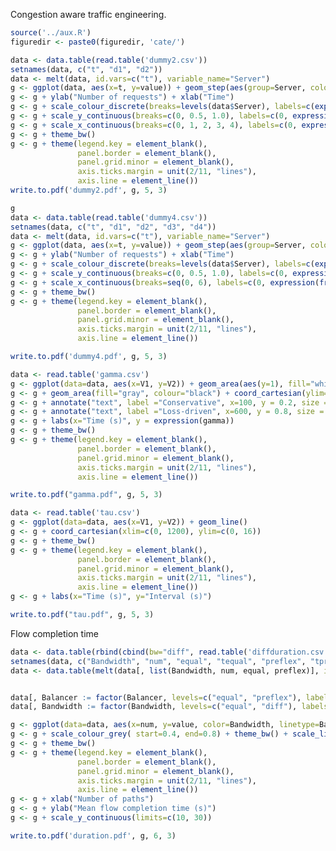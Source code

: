 Congestion aware traffic engineering.

```r
source('../aux.R')
figuredir <- paste0(figuredir, 'cate/')
```

```r
data <- data.table(read.table('dummy2.csv'))
setnames(data, c("t", "d1", "d2"))
data <- melt(data, id.vars=c("t"), variable_name="Server")
g <- ggplot(data, aes(x=t, y=value)) + geom_step(aes(group=Server, colour=Server)) + coord_cartesian(xlim=c(0,4), ylim=c(0,1))
g <- g + ylab("Number of requests") + xlab("Time")
g <- g + scale_colour_discrete(breaks=levels(data$Server), labels=c(expression(D[1]), expression(D[2])))
g <- g + scale_y_continuous(breaks=c(0, 0.5, 1.0), labels=c(0, expression(frac(G,2)), "G"))
g <- g + scale_x_continuous(breaks=c(0, 1, 2, 3, 4), labels=c(0, expression(frac(T,4)), expression(frac(T,2)), expression(frac(3*T,4)), "T"))
g <- g + theme_bw()
g <- g + theme(legend.key = element_blank(),
               panel.border = element_blank(),
               panel.grid.minor = element_blank(), 
               axis.ticks.margin = unit(2/11, "lines"),
               axis.line = element_line())
write.to.pdf('dummy2.pdf', g, 5, 3)
```

```r
g
data <- data.table(read.table('dummy4.csv'))
setnames(data, c("t", "d1", "d2", "d3", "d4"))
data <- melt(data, id.vars=c("t"), variable_name="Server")
g <- ggplot(data, aes(x=t, y=value)) + geom_step(aes(group=Server, colour=Server)) + coord_cartesian(xlim=c(0,6), ylim=c(0,1))
g <- g + ylab("Number of requests") + xlab("Time")
g <- g + scale_colour_discrete(breaks=levels(data$Server), labels=c(expression(D[1]), expression(D[2]), expression(D[3]), expression(D[4])))
g <- g + scale_y_continuous(breaks=c(0, 0.5, 1.0), labels=c(0, expression(frac(G,2)), "G"))
g <- g + scale_x_continuous(breaks=seq(0, 6), labels=c(0, expression(frac(T,6)), expression(frac(T,3)), expression(frac(T,2)), expression(frac(2*T,3)), expression(frac(5*T,6)), "T"))
g <- g + theme_bw()
g <- g + theme(legend.key = element_blank(),
               panel.border = element_blank(),
               panel.grid.minor = element_blank(), 
               axis.ticks.margin = unit(2/11, "lines"),
               axis.line = element_line())

write.to.pdf('dummy4.pdf', g, 5, 3)

```

```r
data <- read.table('gamma.csv')
g <- ggplot(data=data, aes(x=V1, y=V2)) + geom_area(aes(y=1), fill="white")
g <- g + geom_area(fill="gray", colour="black") + coord_cartesian(ylim=c(0, 1), xlim=c(0, 1200))
g <- g + annotate("text", label ="Conservative", x=100, y = 0.2, size = 5, hjust=0)
g <- g + annotate("text", label ="Loss-driven", x=600, y = 0.8, size = 5, hjust=0)
g <- g + labs(x="Time (s)", y = expression(gamma))
g <- g + theme_bw()
g <- g + theme(legend.key = element_blank(),
               panel.border = element_blank(),
               panel.grid.minor = element_blank(), 
               axis.ticks.margin = unit(2/11, "lines"),
               axis.line = element_line())

write.to.pdf("gamma.pdf", g, 5, 3)
```

```r
data <- read.table('tau.csv')
g <- ggplot(data=data, aes(x=V1, y=V2)) + geom_line()
g <- g + coord_cartesian(xlim=c(0, 1200), ylim=c(0, 16))
g <- g + theme_bw()
g <- g + theme(legend.key = element_blank(),
               panel.border = element_blank(),
               panel.grid.minor = element_blank(), 
               axis.ticks.margin = unit(2/11, "lines"),
               axis.line = element_line())
g <- g + labs(x="Time (s)", y="Interval (s)")

write.to.pdf("tau.pdf", g, 5, 3)
```

Flow completion time
```r
data <- data.table(rbind(cbind(bw="diff", read.table('diffduration.csv')), cbind(bw="equal", read.table('eqduration.csv'))))
setnames(data, c("Bandwidth", "num", "equal", "tequal", "preflex", "tpreflex"))
data <- data.table(melt(data[, list(Bandwidth, num, equal, preflex)], id.vars=c("Bandwidth", "num"), variable_name="Balancer"))


data[, Balancer := factor(Balancer, levels=c("equal", "preflex"), labels=c("Equalisation", "PREFLEX")) ]
data[, Bandwidth := factor(Bandwidth, levels=c("equal", "diff"), labels=c("Equal", "Different")) ]

g <- ggplot(data=data, aes(x=num, y=value, color=Bandwidth, linetype=Balancer)) + geom_line() + geom_point()
g <- g + scale_colour_grey( start=0.4, end=0.8) + theme_bw() + scale_linetype_manual(values=c('dashed', 'solid', 'dotdash', 'solid'))
g <- g + theme_bw()
g <- g + theme(legend.key = element_blank(),
               panel.border = element_blank(),
               panel.grid.minor = element_blank(), 
               axis.ticks.margin = unit(2/11, "lines"),
               axis.line = element_line())
g <- g + xlab("Number of paths")
g <- g + ylab("Mean flow completion time (s)")
g <- g + scale_y_continuous(limits=c(10, 30))

write.to.pdf('duration.pdf', g, 6, 3)
```

